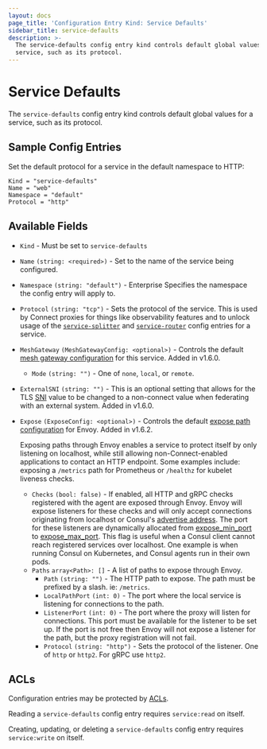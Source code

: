 ```yaml
---
layout: docs
page_title: 'Configuration Entry Kind: Service Defaults'
sidebar_title: service-defaults
description: >-
  The service-defaults config entry kind controls default global values for a
  service, such as its protocol.
---
```


# Service Defaults

The `service-defaults` config entry kind controls default global values for a
service, such as its protocol.

## Sample Config Entries

Set the default protocol for a service in the default namespace to HTTP:

```hcl
Kind = "service-defaults"
Name = "web"
Namespace = "default"
Protocol = "http"
```

## Available Fields

- `Kind` - Must be set to `service-defaults`

- `Name` `(string: <required>)` - Set to the name of the service being configured.

- `Namespace` `(string: "default")` - <span class="label-enterprise">Enterprise</span> Specifies the namespace the config entry will apply to.

- `Protocol` `(string: "tcp")` - Sets the protocol of the service. This is used
  by Connect proxies for things like observability features and to unlock usage
  of the [`service-splitter`](/docs/agent/config-entries/service-splitter) and
  [`service-router`](/docs/agent/config-entries/service-router) config
  entries for a service.

- `MeshGateway` `(MeshGatewayConfig: <optional>)` - Controls the default
  [mesh gateway configuration](/docs/connect/mesh_gateway#connect-proxy-configuration)
  for this service. Added in v1.6.0.

  - `Mode` `(string: "")` - One of `none`, `local`, or `remote`.

- `ExternalSNI` `(string: "")` - This is an optional setting that allows for
  the TLS [SNI](https://en.wikipedia.org/wiki/Server_Name_Indication) value to
  be changed to a non-connect value when federating with an external system.
  Added in v1.6.0.

- `Expose` `(ExposeConfig: <optional>)` - Controls the default
  [expose path configuration](/docs/connect/registration/service-registration#expose-paths-configuration-reference)
  for Envoy. Added in v1.6.2.

  Exposing paths through Envoy enables a service to protect itself by only listening on localhost, while still allowing
  non-Connect-enabled applications to contact an HTTP endpoint.
  Some examples include: exposing a `/metrics` path for Prometheus or `/healthz` for kubelet liveness checks.

  - `Checks` `(bool: false)` - If enabled, all HTTP and gRPC checks registered with the agent are exposed through Envoy.
    Envoy will expose listeners for these checks and will only accept connections originating from localhost or Consul's
    [advertise address](/docs/agent/options#advertise). The port for these listeners are dynamically allocated from
    [expose_min_port](/docs/agent/options#expose_min_port) to [expose_max_port](/docs/agent/options#expose_max_port).
    This flag is useful when a Consul client cannot reach registered services over localhost. One example is when running
    Consul on Kubernetes, and Consul agents run in their own pods.
  - `Paths` `array<Path>: []` - A list of paths to expose through Envoy.
    - `Path` `(string: "")` - The HTTP path to expose. The path must be prefixed by a slash. ie: `/metrics`.
    - `LocalPathPort` `(int: 0)` - The port where the local service is listening for connections to the path.
    - `ListenerPort` `(int: 0)` - The port where the proxy will listen for connections. This port must be available for
      the listener to be set up. If the port is not free then Envoy will not expose a listener for the path,
      but the proxy registration will not fail.
    - `Protocol` `(string: "http")` - Sets the protocol of the listener. One of `http` or `http2`. For gRPC use `http2`.

## ACLs

Configuration entries may be protected by
[ACLs](https://learn.hashicorp.com/consul/security-networking/production-acls).

Reading a `service-defaults` config entry requires `service:read` on itself.

Creating, updating, or deleting a `service-defaults` config entry requires
`service:write` on itself.
